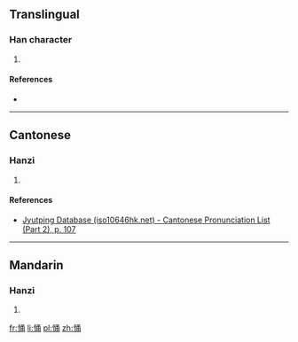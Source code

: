 ==Translingual==

===Han character===
{{Han char|rn=61|rad=心|as=07|sn=10|four=9702<sub>7</sub>|canj=心弓戈月 (PNIB)|ids=⿰[[忄]][[甬]]}}

# {{defn|Han|sort=心07}}

====References====
* {{Han ref|kx=0386.190|dkj=10622|dj=0718.190|hdz=42307.070|uh=6080|ud=24704|bh=D1A4|bd=53668}}

----

==Cantonese==

===Hanzi===
{{yue-hanzi|jyut=[[jung5]]|y=yung5}}

# {{defn|lang=yue|sort=心07}}

====References====
* [http://www.iso10646hk.net/jp/document/download.jsp Jyutping Database (iso10646hk.net) - Cantonese Pronunciation List (Part 2), p. 107]

----

==Mandarin==

===Hanzi===
{{cmn-hanzi|pin=[[yǒng]] ([[yong3]])|wg=yung<sup>3</sup>}}

# {{defn|lang=cmn|sort=心07}}

[[fr:悀]]
[[li:悀]]
[[pl:悀]]
[[zh:悀]]